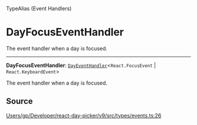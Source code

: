<SectionTitle>TypeAlias (Event Handlers)</SectionTitle>

# DayFocusEventHandler

<Description>
The event handler when a day is focused.
</Description>

---

<a id="undefined" name="undefined"></a>

<SignatureMemberIdentifier>**DayFocusEventHandler**: [`DayEventHandler`](/api/type-aliases/DayEventHandler.md)\<`React.FocusEvent` \| `React.KeyboardEvent`\></SignatureMemberIdentifier>

The event handler when a day is focused.

## Source

[Users/gp/Developer/react-day-picker/v9/src/types/events.ts:26](https://github.com/gpbl/react-day-picker/blob/b97c86295/src/types/events.ts#L26)
